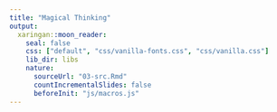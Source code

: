 ```yaml
---
title: "Magical Thinking"
output:
  xaringan::moon_reader:
    seal: false
    css: ["default", "css/vanilla-fonts.css", "css/vanilla.css"]
    lib_dir: libs
    nature:
      sourceUrl: "03-src.Rmd"
      countIncrementalSlides: false
      beforeInit: "js/macros.js" 
--- 
```

